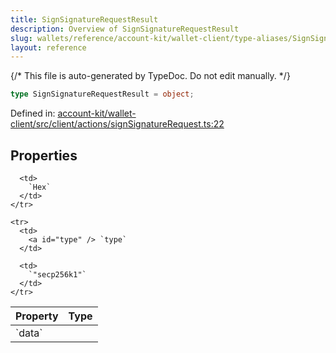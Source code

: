 ```yaml
---
title: SignSignatureRequestResult
description: Overview of SignSignatureRequestResult
slug: wallets/reference/account-kit/wallet-client/type-aliases/SignSignatureRequestResult
layout: reference
---
```


{/* This file is auto-generated by TypeDoc. Do not edit manually. */}

```ts
type SignSignatureRequestResult = object;
```

Defined in: [account-kit/wallet-client/src/client/actions/signSignatureRequest.ts:22](https://github.com/alchemyplatform/aa-sdk/blob/ad165355d980f9a16dd388088895bfc851df8656/account-kit/wallet-client/src/client/actions/signSignatureRequest.ts#L22)

## Properties

<table>
  <thead>
    <tr>
      <th align="left">Property</th>
      <th align="left">Type</th>
    </tr>
  </thead>

  <tbody>
    <tr>
      <td>
        <a id="data" /> `data`
      </td>

      <td>
        `Hex`
      </td>
    </tr>

    <tr>
      <td>
        <a id="type" /> `type`
      </td>

      <td>
        `"secp256k1"`
      </td>
    </tr>

  </tbody>
</table>

